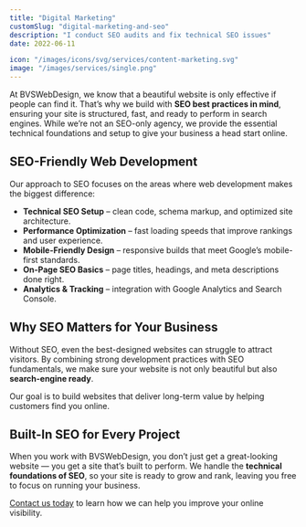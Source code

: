 ```yaml
---
title: "Digital Marketing"
customSlug: "digital-marketing-and-seo"
description: "I conduct SEO audits and fix technical SEO issues"
date: 2022-06-11 

icon: "/images/icons/svg/services/content-marketing.svg"
image: "/images/services/single.png"
---
```


At BVSWebDesign, we know that a beautiful website is only effective if people can find it. That’s why we build with **SEO best practices in mind**, ensuring your site is structured, fast, and ready to perform in search engines. While we’re not an SEO-only agency, we provide the essential technical foundations and setup to give your business a head start online.

## SEO-Friendly Web Development

Our approach to SEO focuses on the areas where web development makes the biggest difference:

- **Technical SEO Setup** – clean code, schema markup, and optimized site architecture.  
- **Performance Optimization** – fast loading speeds that improve rankings and user experience.  
- **Mobile-Friendly Design** – responsive builds that meet Google’s mobile-first standards.  
- **On-Page SEO Basics** – page titles, headings, and meta descriptions done right.  
- **Analytics & Tracking** – integration with Google Analytics and Search Console.  

<ImageList>
  <ImageItem
    imageSrc="/images/services/seo.png"
    imageAlt="SEO optimization example"
    video_src="/videos/seo-intro.mp4"
    video_id="services-seo-video"
    video_provider="html5"
  />
</ImageList>

## Why SEO Matters for Your Business

Without SEO, even the best-designed websites can struggle to attract visitors. By combining strong development practices with SEO fundamentals, we make sure your website is not only beautiful but also **search-engine ready**.  

Our goal is to build websites that deliver long-term value by helping customers find you online.

<CardWrapper>
  <Card
    title="Technical SEO"
    description="Optimized code, site speed, and structure to help search engines crawl your site effectively."
    icon="/images/icons/svg/services/technical-seo.svg"
    buttonLabel="Contact Us"
    buttonUrl="/contact/"
  />
  <Card
    title="On-Page Optimization"
    description="Well-structured titles, headings, and meta descriptions built into your website."
    icon="/images/icons/svg/services/onpage-seo.svg"
    buttonLabel="Contact Us"
    buttonUrl="/contact/"
  />
  <Card
    title="Ongoing SEO Support"
    description="Guidance on content, keywords, and analytics to keep your site improving over time."
    icon="/images/icons/svg/services/seo-support.svg"
    buttonLabel="Contact Us"
    buttonUrl="/contact/"
  />
</CardWrapper>

## Built-In SEO for Every Project

When you work with BVSWebDesign, you don’t just get a great-looking website — you get a site that’s built to perform. We handle the **technical foundations of SEO**, so your site is ready to grow and rank, leaving you free to focus on running your business.  

[Contact us today](/contact/) to learn how we can help you improve your online visibility.

